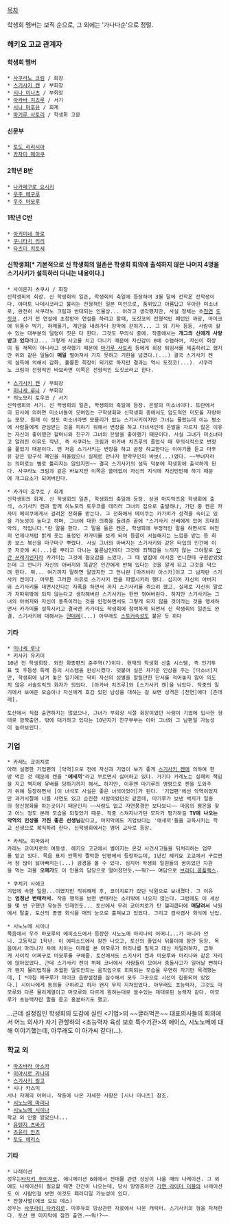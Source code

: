 [[목차]]

학생회 멤버는 보직 순으로, 그 외에는 '가나다순'으로 정렬.

=== 헤키요 고교 관계자 ===
==== 학생회 멤버 ==== 
 * [[사쿠라노 크림]] / 회장
 * [[스기사키 켄]] / 부회장
 * [[시나 미나츠]] / 부회장
 * [[아카바 치즈루]] / 서기
 * [[시나 마후유]] / 회계
 * [[마기루 사토리]] / 학생회 고문

==== 신문부 ====
 * [[토도 리리시아]]
 * [[카자미 메이쿠]]

==== 2학년 B반 ====
 * [[나카메구로 요시키]]
 * [[우주 메구루]] 
 * [[우주 마모루]]

==== 1학년 C반 ====
 * [[아키미네 하로]]
 * [[쿠니타치 리리]] 
 * [[타츠미 치토세]]

==== 신학생회[* 기본적으로 신 학생회의 일존은 학생회 회의에 출석하지 않은 나머지 4명을 스기사키가 설득하러 다니는 내용이다.] ====
 * 사이온지 츠쿠시 / 회장
 신학생회의 회장. 신 학생회의 일존, 학생회의 축일에 등장하며 3월 달에 전학온 전학생이다. 야마토 나데시코라고 불리는 전형적인 일본 미인으로, 품위있고 아름답고 우아한 미소녀로, 완전히 사쿠라노 크림과 반대되는 인물상... 이라고 생각했지만, 사실 정체는 초[[천연]] [[도짓코]]. 선거 전 연설에 초청받아 연설을 하려고 할때, 도짓코의 전형적인 패턴인 꽈당, 마이크에 뒤통수 박기, 혀깨물기, 계단을 내려가다 장막에 갇히기... 그 외 기타 등등, 사람이 할수 있는 대부분의 덜렁이 짓은 다 한다. 그것도 무의식 중에. 작중에서는 '''개그의 신에게 사랑받고 있다'''라고... 그렇게 사고를 치고 다니기 때문에 자신감이 0에 수렴하며, 자신이 회장이 될 재목이 아니라고 생각했기 때문에 [[마기루 사토리]] 등에게 회장 퇴임서를 제출하려고 했지만 위와 같은 일들이 '''매일''' 벌어져서 가지 못하고 기한을 넘겼다.(...) 결국 스기사키 켄의 설득에 의해서 감화, 훌륭한 회장이 되기로 하지만 결과는 역시 도짓코(...). 사쿠라노 크림이 전형적인 바보라면 이쪽은 전형적인 도짓코라고 한다.

 * [[스기사키 켄]] / 부회장
 * [[미나세 루나]] / 부회장
 * 히노모리 토우코 / 서기
 신학생회의 서기. 신 학생회의 일존, 학생회의 축일에 등장. 은발의 미소녀이다. 토란에서의 묘사에 의하면 미소녀들이 모여있는 구학생회와 신학생회 중에서도 압도적인 미모를 자랑하는 모양. 원래 이 정도 미소녀라면 모를리가 없는 스기사키이지만 그녀는 몰랐는데 이는 평소에 사람들에게 관심받는 것을 피하기 위해서 변장을 하고 다녀서인데 은발을 자르지 않은 이유는 자신이 좋아했던 할머니와 친구가 그녀의 은발을 좋아했기 때문이다. 사실 그녀가 미소녀라고 알려진 이유도 작년, 즉 사쿠라노 크림과 아카바 치즈루의 졸업식 때 무의식적으로 변장을 풀었기 때문이다. 맨 처음 스기사키는 변장을 하고 곧장 하교한다는 이야기를 듣고 마후유 같은 방구석 폐인을 떠올렸으나 실제로 만나자 방약무인의 바보(...)였다. ~~부녀자라는 의미로는 별로 틀리지는 않았지만~~ 결국 스기사키의 설득 덕분에 학생회에 출석하게 된다. 사쿠라노 크림과 같은 바보지만 이쪽은 쓸데없이 자신의 지식에 자신만만해 하기 때문에 개그요소가 되어버린다. 

 * 카가미 호쿠토 / 회계
 신학생회의 회계. 신 학생회의 일존, 학생회의 축일에 등장. 상권 마지막즈음 학생회에 출석, 스기사키 켄과 함께 히노모리 토우코를 데리러 그녀의 집으로 출발하나, 가던 중 켄은 카자미 메이쿠에게서 걸려온 전화를 받는다. 그 전화에서 메이쿠는 카가미가 성격을 속이고 있을 가능성이 높다고 하며, 그녀에 대한 의혹을 들려준 끝에 "스기사키 선배에게 있어 최대최악의, 적입니다."란 말을 한다. 그 말을 들은 켄은, 학생회에 부정적인 말을 하면서도 여전히 언제나처럼 밝게 웃는 표정인 카가미를 보게 되어 등골이 서늘해지는 느낌을 받는 등 최종 보스 복선을 마구마구 뿌렸다. 사실 그녀의 아버지는 스기사키와 같은 타입의 인간에 이곳 저곳에 씨(...)를 뿌리고 다니는 불륜남인데다 그것에 죄책감을 느끼지 않는 그야말로 [[인간 쓰레기]]인지라 카가미는 그것에 혐오감을 느꼈다. 그 때 옆집에 이사온 언니한테 구원받았었는데 그 언니가 자신의 아버지와 똑같은 인간에게 반해 있다는 것을 알게 되고 그것을 막으려 한다. 뭐... 여기까지 말하면 알겠지만 그 언니란 [마츠바라 아스카]이고 그 남자란 스기사키 켄이다. 아무튼 그러한 이유로 스기사키 켄을 파멸시키려 했다. 심지어 자신의 아버지와 스기사키를 대면시킨다는 자폭을 하면서 까지 스기사키를 꺾으려 했고, 실제로 자신의 말로가 저따위밖에 되지 않는다고 생각해버린 스기사키는 한번 꺾여버린다. 하지만 스기사키는 그녀의 아버지와 자신이 동족이라는 것을 인정하면서도 그렇게 되지 않을 것이라는 것을 맹세하면서 카가미를 설득시키고 결국엔 카가미도 학생회에 참여하게 되면서 신 학생회의 일존도 완결. 스기사키에 대해서는 [[얀데레]](...) 아무래도 [[스토커]]속성도 붙은 듯 하다

==== 기타 ====
 * [[미나세 루나]]
 * 키사키 유키미
 10년 전 학생회장. 외전 화종편의 준주역(?)이다. 현재의 학생회 선출 시스템, 즉 인기투표 및 우등생 특례 등의 시스템을 완성시켰다. 덧붙여 실은 차가운 인상을 주는 [미소녀]지만, 학생회에 남겨 놓은 일기에는 딱히 자신의 성별을 알릴만한 단서를 적어놓지 않아 의도치 않은 서술트릭의 화자가 되었다. [아카바 치즈루]와 [스기사키 켄]을 낚았다. 작중의 일기에서 보여준 모습이나 자신에게 호감 있던 남성을 대하는 걸 보면 성격은 [천연]에다 [츤데레].

 토산에서 직접 출연하지는 않았으나, 그녀가 부회장 시절 회장이었던 사람이 기업에 입사한 형태로 깜짝출연. 밖에 대기하고 있다는 10년지기 친구부부는 아마 그녀와 그 남편일 가능성이 높아보인다.


=== 기업 ===
 * 카레노 쿄이치로 
 아래 설명한 기업편의 [악역]으로 전에 자신과 기업이 보기 좋게 [[스기사키 켄]]에 의하여 한방 먹은 것 때문에 켄을 "'''애새끼'''"라고 부르면서 싫어하고 있다. 거기다 카레노는 실패의 책임을 지고 벽지에 유배를 당하기까지 해서… 하지만, 이후엔 마기루의 명령으로 켄을 도와주기 위해 등장하면서 [이 녀석도 사실은 좋은 녀석이었어]가 된다. '기업편'에선 악역이었지만 과거시절에 나름 사연도 있고 순진한 사람이었던것 같은데, 마기루가 보낸 벽지가 일종의 정신정화를 하는곳이기 때문인지 ~~사람도 없고 자연풍경만 보다보니~~ 마음의 평온을 찾고 어느 정도 본래 모습을 되찾았기 때문. 작중 스쳐지나가던 모자가 평가하길 '''TV에 나오는 악역의 인상을 가진 좋은 선생님'''같다고, 마지막에도 기업보다는 '애새끼'들을 교육시키는 학교 선생으로 복직하려 한다. 신학생회에서는 영어 교사로 등장.

 * 카레노 히마와리
 카레노 쿄이치로의 여동생. 헤키요 고교에서 벌어지는 온갖 사건사고들을 뒤처리하는 업무를 맡고 있다. 목음 표지 안쪽의 짤막한 단편에서 등장하는데, 1년간 헤키요 고교에서 구르면서 참 많이 닳아빠지는(...) 광경을 볼 수 있다. 심지어 학생회 일원들의 꿈이었던 차원을 먹는 괴물 '''오메가'''도 이 인물의 담당으로 떨어졌던듯.~~뭐?~~ 여담으로 [[브라더 콤플렉스]].

 * 쿠치키 사에코
 기업에 속한 일원...이였지만 직위해제 후, 쿄이치로가 갔던 낙원으로 보내졌다. 그 이유는 '''엄청난 변태라서'''. 작중 행적을 보면 변태라는 소리밖에 나오지 않는다. 그럼에도 이 세상을 몇 번 구했던 유능한 인재인듯... 토산에서 무려 쿄이치로가 탄 헬리콥터에 '''매달려서''' 낙원에서 탈출. 토산의 종영 회식을 매의 눈으로 훔쳐보고 있었다. 그리고 겸사겸사 회식에 난입.

 * 시노노메 시이나
 목음에서 우주 마모루의 에피소드에서 등장한 시노노메 마리나의 어머니...가 아니라 언니. 고등학교 1학년. 이 에피소드에서 잠깐 나오고, 토산의 졸업식 뒤풀이에 잠깐 등장. 목음에서 마리나가 차에 치이는 미래를 본 마모루가 마리나를 밀치고 대신 치일려하자, 급하게 사이킥 어쩌구로 마모루를 구해줌. 토산에서도 스기사키 켄과 마모루와 마리나와 같은 자리에 앉아있었다. 근데 스기사키 켄이 뷔페 코너에서 사람들이 모여서 충돌사고가 일어날 뻔하다가 왠지 물리법칙을 초월한 말도안되는 움직임으로 회피되는 모습을 우연히 자기만 목격했는데, [ *마침 메구루가 마이크 음량설정을 실수해서 모두 그곳으로 시선이 집중되어 있었다.] 시이나에게 동의를 구하려고 하자 왠지 무지 지쳐있었다. 아무래도 초능력자, 그것도 마모루와 다른 물리계열이고 마모루와 다르게 원하는대로 쓸수있는 제대로된 능력자 같다. 마모루가 초능력자란 말을 듣고 흥분하기도 했고.
...근데 설정집인 학생회의 도감에 실린 <기업>의 ~~글러먹은~~ 대표의사들의 회의에서 어느 의사가 자기 관할하의 <초능력자 육성 보호 특수기관>의 에이스, 시노노메에 대해 이야기했는데, 아무래도 이 아가씨 같다(...).
=== 학교 외 ===
 * [[마츠바라 아스카]]
 * [[미야시로 카나데]]
 * [[스기사키 링고]]
 * 시나 카스미
 시나 자매의 어머니. 작중에 나온 자세한 사항은 [시나 미나츠] 참조.
 * [[시노노메 마리나]]
 * [[시노노메 시이나]]
 학교 외 인줄 알았으나...
 * [[유텐지 츠바키]]
 * [[츠유리 안즈]]
 * [[토도 에리스]]
 
==== 기타 ====
 * 나레이션
 성우는[[타치키 후미히코]]. 애니메이션 6화에서 전대물 관련 상상이 나올 때의 나레이션. 그 외에도 나레이션이 필요할 때면 간간이 나오는데, 당시 방영중이던 [[가면 라이더 더블]]의 나레이션도 이 사람인걸 보면 이것도 패러디일 가능성이 있다.
 * 잔향사멸(에코 오브 데스)
 성우는 [[사쿠라이 타카히로]]. 마후유의 망상관련 자료에서 나온 캐릭터. 스기사키의 형을 자처한다. 토산 맨 마지막에 잠깐 출연.~~뭐!?~~
